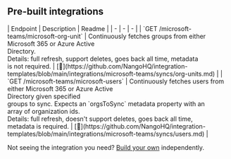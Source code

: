 
## Pre-built integrations

<AccordionGroup>


<Accordion title="Others">
| Endpoint | Description | Readme |
| - | - | - |
| `GET /microsoft-teams/microsoft-org-unit` | Continuously fetches groups from either Microsoft 365 or Azure Active<br />Directory.<br />Details: full refresh, support deletes, goes back all time, metadata<br />is not required. | [🔗](https://github.com/NangoHQ/integration-templates/blob/main/integrations/microsoft-teams/syncs/org-units.md) |
| `GET /microsoft-teams/microsoft-users` | Continuously fetches users from either Microsoft 365 or Azure Active<br />Directory given specified<br />groups to sync. Expects an `orgsToSync` metadata property with an<br />array of organization ids.<br />Details: full refresh, doesn't support deletes, goes back all time,<br />metadata is required. | [🔗](https://github.com/NangoHQ/integration-templates/blob/main/integrations/microsoft-teams/syncs/users.md) |
</Accordion>

</AccordionGroup>

<Tip>Not seeing the integration you need? [Build your own](https://docs.nango.dev/guides/custom-integration-builder/overview) independently.</Tip>
